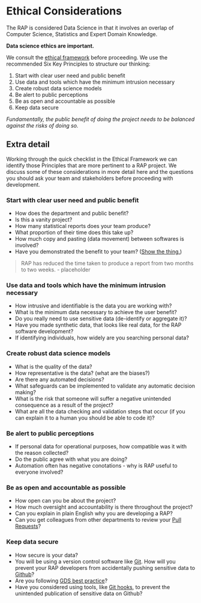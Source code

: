 # Ethical Considerations

The RAP is considered Data Science in that it involves an overlap of Computer Science, Statistics and Expert Domain Knowledge.  

**Data science ethics are important.** 

We consult the [ethical framework](https://www.gov.uk/government/publications/data-science-ethical-framework) before proceeding. We use the recommended Six Key Principles to structure our thinking:

1. Start with clear user need and public benefit
2. Use data and tools which have the minimum intrusion necessary
3. Create robust data science models
4. Be alert to public perceptions
5. Be as open and accountable as possible
6. Keep data secure

*Fundamentally, the public benefit of doing the project needs to be balanced against the risks of doing so.*

## Extra detail

Working through the quick checklist in the Ethical Framework we can identify those Principles that are more pertinent to a RAP project. We discuss some of these considerations in more detail here and the questions you should ask your team and stakeholders before proceeding with development.  

### Start with clear user need and public benefit
* How does the department and public benefit?
* Is this a vanity project?
* How many statistical reports does your team produce?
* What proportion of their time does this take up?
* How much copy and pasting (data movement) between softwares is involved?
* Have you demonstrated the benefit to your team? ([Show the thing.](https://gdsengagement.blog.gov.uk/2016/11/04/what-we-mean-when-we-say-show-the-thing/))

> RAP has reduced the time taken to produce a report from two months to two weeks. - placeholder

### Use data and tools which have the minimum intrusion necessary
* How intrusive and identifiable is the data you are working with?
* What is the minimum data necessary to achieve the user benefit?
* Do you really need to use sensitive data (de-identify or aggregate it)?
* Have you made synthetic data, that looks like real data, for the RAP software development?
* If identifying individuals, how widely are you searching personal data?

### Create robust data science models
* What is the quality of the data?
* How representative is the data? (what are the biases?)
* Are there any automated decisions?
* What safeguards can be implemented to validate any automatic decision making?
* What is the risk that someone will suffer a negative unintended consequence as a result of the project?
* What are all the data checking and validation steps that occur (if you can explain it to a human you should be able to code it)?

### Be alert to public perceptions
* If personal data for operational purposes, how compatible was it with the reason collected?
* Do the public agree with what you are doing?
* Automation often has negative conotations - why is RAP useful to everyone involved?

### Be as open and accountable as possible
* How open can you be about the project?
* How much oversight and accountability is there throughout the project?
* Can you explain in plain English why you are developing a RAP?
* Can you get colleagues from other departments to review your [Pull Requests](https://help.github.com/articles/about-pull-requests/)?

### Keep data secure
* How secure is your data?
* You will be using a version control software like [Git](https://gdstechnology.blog.gov.uk/2014/01/27/how-we-use-github/). How will you prevent your RAP developers from accidentally pushing sensitive data to [Github](https://stackoverflow.com/questions/13321556/difference-between-git-and-github)?
* Are you following [GDS best practice](https://gdsdata.blog.gov.uk/2017/03/27/reproducible-analytical-pipeline/)?
* Have you considered using tools, like [Git hooks](https://github.com/ukgovdatascience/dotfiles), to prevent the unintended publication of sensitive data on Github?


